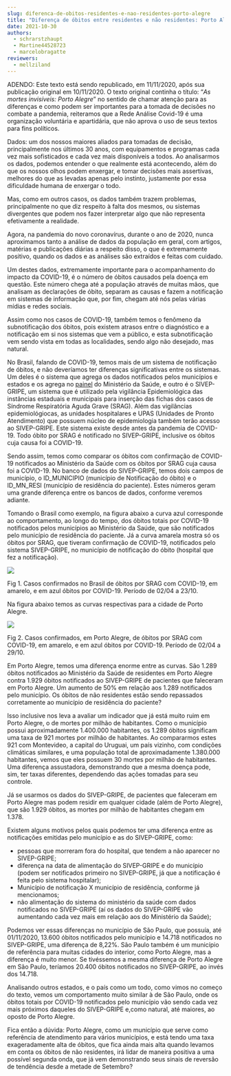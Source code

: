 ```yaml
---
slug: diferenca-de-obitos-residentes-e-nao-residentes-porto-alegre
title: "Diferença de óbitos entre residentes e não residentes: Porto Alegre"
date: 2021-10-30
authors:
  - schrarstzhaupt
  - Martine44528723
  - marcelobragatte
reviewers:
  - mellziland
---
```

ADENDO: Este texto está sendo republicado, em 11/11/2020, após sua publicação original em 10/11/2020. O texto original continha o título: “*As mortes invisíveis: Porto Alegre*” no sentido de chamar atenção para as diferenças e como podem ser importantes para a tomada de decisões no combate a pandemia, reiteramos que a Rede Análise Covid-19 é uma organização voluntária e apartidária, que não aprova o uso de seus textos para fins políticos. 

Dados: um dos nossos maiores aliados para tomadas de decisão, principalmente nos últimos 30 anos, com equipamentos e programas cada vez mais sofisticados e cada vez mais disponíveis a todos. Ao analisarmos os dados, podemos entender o que realmente está acontecendo, além do que os nossos olhos podem enxergar, e tomar decisões mais assertivas, melhores do que as levadas apenas pelo instinto, justamente por essa dificuldade humana de enxergar o todo.

Mas, como em outros casos, os dados também trazem problemas, principalmente no que diz respeito à falta dos mesmos, ou sistemas divergentes que podem nos fazer interpretar algo que não representa efetivamente a realidade.

Agora, na pandemia do novo coronavírus, durante o ano de 2020, nunca aproximamos tanto a análise de dados da população em geral, com artigos, matérias e publicações diárias a respeito disso, o que é extremamente positivo, quando os dados e as análises são extraídos e feitas com cuidado.

Um destes dados, extremamente importante para o acompanhamento do impacto da COVID-19, é o número de óbitos causados pela doença em questão. Este número chega até a população através de muitas mãos, que analisam as declarações de óbito, separam as causas e fazem a notificação em sistemas de informação que, por fim, chegam até nós pelas várias mídias e redes sociais. 

Assim como nos casos de COVID-19, também temos o fenômeno da subnotificação dos óbitos, pois existem atrasos entre o diagnóstico e a notificação em si nos sistemas que vem a público, e esta subnotificação vem sendo vista em todas as localidades, sendo algo não desejado, mas natural. 

No Brasil, falando de COVID-19, temos mais de um sistema de notificação de óbitos, e não deveríamos ter diferenças significativas entre os sistemas. Um deles é o sistema que agrega os dados notificados pelos municípios e estados e os agrega no [painel](https://covid.saude.gov.br/) do Ministério da Saúde, e outro é o SIVEP-GRIPE, um sistema que é utilizado pela vigilância Epidemiológica das instâncias estaduais e municipais para inserção das fichas dos casos de Síndrome Respiratória Aguda Grave (SRAG). Além das vigilâncias epidemiológiocas, as unidades hospitalares e UPAS (Unidades de Pronto Atendimento) que possuem núcleo de epidemiologia também terão acesso ao SIVEP-GRIPE. Este sistema existe desde antes da pandemia de COVID-19. Todo óbito por SRAG é notificado no SIVEP-GRIPE, inclusive os óbitos cuja causa foi a COVID-19.  

Sendo assim, temos como comparar os óbitos com confirmação de COVID-19 notificados ao Ministério da Saúde com os óbitos por SRAG cuja causa foi a COVID-19. No banco de dados do SIVEP-GRIPE, temos dois campos de município, o ID_MUNICIPIO (município de Notificação do óbito) e o ID_MN_RESI (município de residência do paciente). Estes números geram uma grande diferença entre os bancos de dados, conforme veremos adiante.

Tomando o Brasil como exemplo, na figura abaixo a curva azul corresponde ao comportamento, ao longo do tempo, dos óbitos totais por COVID-19 notificados pelos municípios ao Ministério da Saúde, que são notificados pelo município de residência do paciente. Já a curva amarela mostra só os óbitos por SRAG, que tiveram confirmação de COVID-19, notificados pelo sistema SIVEP-GRIPE, no município de notificação do óbito (hospital que fez a notificação). 

![](https://lh4.googleusercontent.com/ve7zP7DCB38Bw567a5abLYUCEH9mY7rHFYSPG6xVjAD9Y2rm3K8PJXMKhdtDa5RLH8fno_ODYfEJuYSqSpd2X7qApaT4MDZePL93P7G8rlfKVBCyO40_oQz9AS53ELyuPlV3fuC6)

Fig 1. Casos confirmados no Brasil de óbitos por SRAG com COVID-19, em amarelo, e em azul óbitos por COVID-19. Período de 02/04 a 23/10.

Na figura abaixo temos as curvas respectivas para a cidade de Porto Alegre.

![](https://lh6.googleusercontent.com/PEb3Dn7K0FPB6oKNKWLGaFEphDZZ25rEoMYXzDNbJqxDJkRm0rx9dIfRm-4GLxuHAVzaX9UCfAddv1UCVjUTMQ2qCMNsVaGZ83WxAJtMpF_FeswHer0Dt50V_LI-i28RFPWPQFZh)

Fig 2. Casos confirmados, em Porto Alegre, de óbitos por SRAG com COVID-19, em amarelo, e em azul óbitos por COVID-19. Período de 02/04 a 29/10.

Em Porto Alegre, temos uma diferença enorme entre as curvas. São 1.289 óbitos notificados ao Ministério da Saúde de residentes em Porto Alegre contra 1.929 óbitos notificados ao SIVEP-GRIPE de pacientes que faleceram em Porto Alegre. Um aumento de 50% em relação aos 1.289 notificados pelo município. Os óbitos de não residentes estão sendo repassados corretamente ao município de residência do paciente? 

Isso inclusive nos leva a avaliar um indicador que já está muito ruim em Porto Alegre, o de mortes por milhão de habitantes. Como o município possui aproximadamente 1.400.000 habitantes, os 1.289 óbitos significam uma taxa de 921 mortes por milhão de habitantes. Ao compararmos estes 921 com Montevideo, a capital do Uruguai, um país vizinho, com condições climáticas similares, e uma população total de aproximadamente 1.380.000 habitantes, vemos que eles possuem 30 mortes por milhão de habitantes. Uma diferença assustadora, demonstrando que a mesma doença pode, sim, ter taxas diferentes, dependendo das ações tomadas para seu controle.

Já se usarmos os dados do SIVEP-GRIPE, de pacientes que faleceram em Porto Alegre mas podem residir em qualquer cidade (além de Porto Alegre), que são 1.929 óbitos, as mortes por milhão de habitantes chegam em 1.378. 

Existem alguns motivos pelos quais podemos ter uma diferença entre as notificações emitidas pelo município e as do SIVEP-GRIPE, como:

* pessoas que morreram fora do hospital, que tendem a não aparecer no SIVEP-GRIPE;
* diferença na data de alimentação do SIVEP-GRIPE e do município (podem ser notificados primeiro no SIVEP-GRIPE, já que a notificação é feita pelo sistema hospitalar);
* Município de notificação X município de residência, conforme já mencionamos;
* não alimentação do sistema do ministério da saúde com dados notificados no SIVEP-GRIPE (aí os dados do SIVEP-GRIPE vão aumentando cada vez mais em relação aos do Ministério da Saúde);

Podemos ver essas diferenças no município de São Paulo, que possuía, até 01/11/2020, 13.600 óbitos notificados pelo município e 14.718 notificados no SIVEP-GRIPE, uma diferença de 8,22%. São Paulo também é um município de referência para muitas cidades do interior, como Porto Alegre, mas a diferença é muito menor. Se tivéssemos a mesma diferença de Porto Alegre em São Paulo, teríamos 20.400 óbitos notificados no SIVEP-GRIPE, ao invés dos 14.718.

Analisando outros estados, e o país como um todo, como vimos no começo do texto, vemos um comportamento muito similar à de São Paulo, onde os óbitos totais por COVID-19 notificados pelo município vão sendo cada vez mais próximos daqueles do SIVEP-GRIPE e,como natural, até maiores, ao oposto de Porto Alegre.

Fica então a dúvida: Porto Alegre, como um município que serve como referência de atendimento para vários municípios, e está tendo uma taxa exageradamente alta de óbitos, que fica ainda mais alta quando levamos em conta os óbitos de não residentes, irá lidar de maneira positiva a uma possível segunda onda, que já vem demonstrando seus sinais de reversão de tendência desde a metade de Setembro?